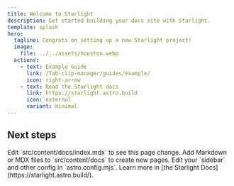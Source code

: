```yaml
---
title: Welcome to Starlight
description: Get started building your docs site with Starlight.
template: splash
hero:
  tagline: Congrats on setting up a new Starlight project!
  image:
    file: ../../assets/houston.webp
  actions:
    - text: Example Guide
      link: /Tab-clip-manager/guides/example/
      icon: right-arrow
    - text: Read the Starlight docs
      link: https://starlight.astro.build
      icon: external
      variant: minimal
---
```



## Next steps

<CardGrid stagger>
	<Card title="Update content" icon="pencil">
		Edit `src/content/docs/index.mdx` to see this page change.
	</Card>
	<Card title="Add new content" icon="add-document">
		Add Markdown or MDX files to `src/content/docs` to create new pages.
	</Card>
	<Card title="Configure your site" icon="setting">
		Edit your `sidebar` and other config in `astro.config.mjs`.
	</Card>
	<Card title="Read the docs" icon="open-book">
		Learn more in [the Starlight Docs](https://starlight.astro.build/).
	</Card>
</CardGrid>
